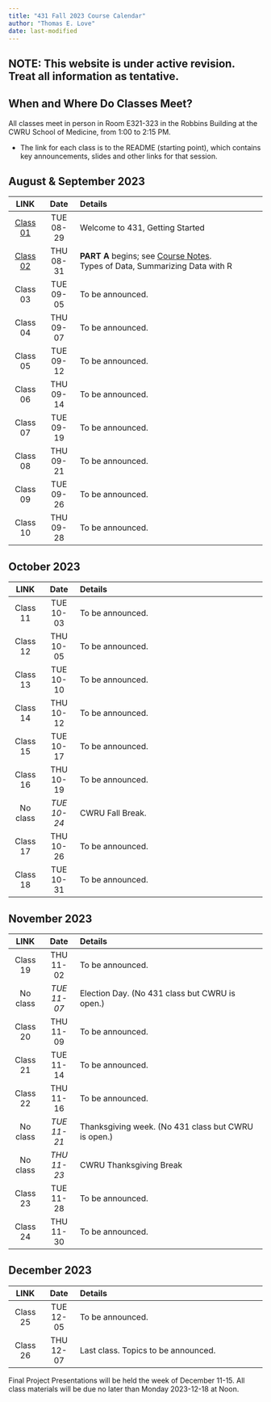 ```yaml
---
title: "431 Fall 2023 Course Calendar"
author: "Thomas E. Love"
date: last-modified
---
```


## NOTE: This website is under active revision. Treat all information as tentative.

## When and Where Do Classes Meet?

All classes meet in person in Room E321-323 in the Robbins Building at the CWRU School of Medicine, from 1:00 to 2:15 PM.

- The link for each class is to the README (starting point), which contains key announcements, slides and other links for that session.

## August & September 2023

| LINK | Date | Details |
|:--------:|:--------:|:---------------------------------------------------|
| [Class 01](https://github.com/THOMASELOVE/431-classes-2023/tree/main/class01) | TUE <br /> 08-29 | Welcome to 431, Getting Started
| [Class 02](https://github.com/THOMASELOVE/431-classes-2023/tree/main/class02) | THU <br /> 08-31 | **PART A** begins; see [Course Notes](https://thomaselove.github.io/431-notes/). <br /> Types of Data, Summarizing Data with R
| Class 03 | TUE <br /> 09-05 | To be announced.
| Class 04 | THU <br /> 09-07 | To be announced.
| Class 05 | TUE <br /> 09-12 | To be announced.
| Class 06 | THU <br /> 09-14 | To be announced.
| Class 07 | TUE <br /> 09-19 | To be announced.
| Class 08 | THU <br /> 09-21 | To be announced.
| Class 09 | TUE <br /> 09-26 | To be announced.
| Class 10 | THU <br /> 09-28 | To be announced.

## October 2023

| LINK | Date | Details |
|:--------:|:--------:|:---------------------------------------------------|
| Class 11 | TUE <br /> 10-03 | To be announced.
| Class 12 | THU <br /> 10-05 | To be announced.
| Class 13 | TUE <br /> 10-10 | To be announced.
| Class 14 | THU <br /> 10-12 | To be announced.
| Class 15 | TUE <br /> 10-17 | To be announced.
| Class 16 | THU <br /> 10-19 | To be announced.
| No class | *TUE <br /> 10-24* | CWRU Fall Break.
| Class 17 | THU <br /> 10-26 | To be announced.
| Class 18 | TUE <br /> 10-31 | To be announced.

## November 2023

| LINK | Date | Details |
|:--------:|:--------:|:---------------------------------------------------|
| Class 19 | THU <br /> 11-02 | To be announced.
| No class | *TUE <br /> 11-07* | Election Day. (No 431 class but CWRU is open.)
| Class 20 | THU <br /> 11-09 | To be announced.
| Class 21 | TUE <br /> 11-14 | To be announced.
| Class 22 | THU <br /> 11-16 | To be announced.
| No class | *TUE <br /> 11-21* | Thanksgiving week. (No 431 class but CWRU is open.)
| No class | *THU <br /> 11-23* | CWRU Thanksgiving Break
| Class 23 | TUE <br /> 11-28 | To be announced.
| Class 24 | THU <br /> 11-30 | To be announced.

## December 2023

| LINK | Date | Details |
|:--------:|:--------:|:---------------------------------------------------|
| Class 25 | TUE <br /> 12-05 | To be announced.
| Class 26 | THU <br /> 12-07 | Last class. Topics to be announced.

Final Project Presentations will be held the week of December 11-15.
All class materials will be due no later than Monday 2023-12-18 at Noon.

